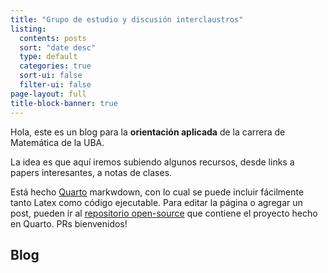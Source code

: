 ```yaml
---
title: "Grupo de estudio y discusión interclaustros"
listing:
  contents: posts
  sort: "date desc"
  type: default
  categories: true
  sort-ui: false
  filter-ui: false
page-layout: full
title-block-banner: true
---
```


Hola, este es un blog para la **orientación aplicada** de la carrera de Matemática de la UBA.

La idea es que aquí iremos subiendo algunos recursos, desde links a papers interesantes, a notas de clases.

Está hecho [Quarto](https://quarto.org) markwdown, con lo cual se puede incluir fácilmente tanto Latex como código ejecutable. Para editar la página o agregar un post, pueden ir al [repositorio open-source](https://github.com/Matematica-Aplicada/matematica-aplicada.github.io) que contiene el proyecto hecho en Quarto. PRs bienvenidos!

## Blog